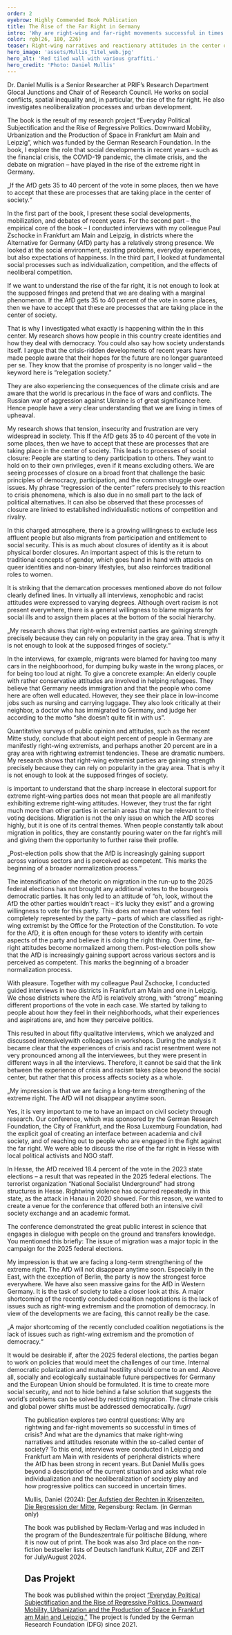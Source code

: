 ```yaml
---
order: 2
eyebrow: Highly Commended Book Publication
title: The Rise of the Far Right in Germany
intro: 'Why are right-wing and far-right movements successful in times of crisis? Daniel Mullis explores this question in his book “The Rise of the Right in Times of Crisis” – and seeks an explanation not in the far right, but within the much-vaunted center of society: After all, it is not a marginal phenomenon when the AfD wins 20 percent of the vote in the federal elections. In this interview, he discusses his research process and describes the dynamics that make reactionary attitudes and right-wing ideologies resonatewithin the center of society.'
color: rgb(26, 180, 226)
teaser: Right-wing narratives and reactionary attitudes in the center of society? Daniel Mullis’ book examines the rise of the right in times of crisis.
hero_image: 'assets/Mullis_Titel_web.jpg'
hero_alt: 'Red tiled wall with various graffiti.'
hero_credit: 'Photo: Daniel Mullis'
---
```


<Interview>

<InterviewParticipant name="Daniel Mullis" image="assets/Mullis_Portrait_web.png" >

Dr. Daniel Mullis is a Senior Researcher at PRIF’s Research Department Glocal Junctions and Chair of of Research Council. He works on social conflicts, spatial inequality and, in particular, the rise of the far right. He also investigates neoliberalization processes and urban development.

</InterviewParticipant>

<InterviewQuestion q="Your book “The Rise of the Right in Times of Crisis. The Regression of the Center” was published by Reclam in March 2024. It was positively reviewed by the Federal Agency for Civic Education and republished in the fall of 2024. What is your book about?">

The book is the result of my research project “Everyday Political Subjectification and the Rise of Regressive Politics. Downward Mobility, Urbanization and the Production of Space in Frankfurt am Main and Leipzig”, which was funded by the German Research Foundation. In the book, I explore the role that social developments in recent years – such as the financial crisis, the COVID-19 pandemic, the climate crisis, and the debate on migration – have played in the rise of the extreme right in Germany.

<Quote>

„If the AfD gets 35 to 40 percent of the vote in some places, then we have to accept that these are processes that are taking place in the center of society.“

</Quote>

In the first part of the book, I present these social developments, mobilization, and debates of recent years. For the second part – the empirical core of the book – I conducted interviews with my colleague Paul Zschocke in Frankfurt am Main and Leipzig, in districts where the Alternative for Germany (AfD) party has a relatively strong presence. We looked at the social environment, existing problems, everyday experiences, but also expectations of happiness. In the third part, I looked at fundamental social processes such as individualization, competition, and the effects of neoliberal competition.

</InterviewQuestion>

<InterviewQuestion q="In your book you argue that it is important to change the perspective. You suggest that instead of looking from the extreme right toward the center of society, we should examine the processes within the center itself that enable the extreme right to gain such traction there. You then speak of the “regression of the center.” What exactly do you mean by that?">

If we want to understand the rise of the far right, it is not enough to look at the supposed fringes and pretend that we are dealing with a marginal phenomenon. If the AfD gets 35 to 40 percent of the vote in some places, then we have to accept that these are processes that are taking place in the center of society.

That is why I investigated what exactly is happening within the in this center. My research shows how people in this country create identities and how they deal with democracy. You could also say how society understands itself. I argue that the crisis-ridden developments of recent years have made people aware that their hopes for the future are no longer guaranteed per se. They know that the promise of prosperity is no longer valid – the keyword here is “relegation society.”

They are also experiencing the consequences of the climate crisis and are aware that the world is precarious in the face of wars and conflicts. The Russian war of aggression against Ukraine is of great significance here. Hence people have a very clear understanding that we are living in times of upheaval.

My research shows that tension, insecurity and frustration are very widespread in society. This If the AfD gets 35 to 40 percent of the vote in some places, then we have to accept that these are processes that are taking place in the center of society. This leads to processes of social closure: People are starting to deny participation to others. They want to hold on to their own privileges, even if it means excluding others. We are seeing processes of closure on a broad front that challenge the basic principles of democracy, participation, and the common struggle over issues. My phrase “regression of the center” refers precisely to this reaction to crisis phenomena, which is also due in no small part to the lack of political alternatives. It can also be observed that these processes of closure are linked to established individualistic notions of competition and rivalry.

In this charged atmosphere, there is a growing willingness to exclude less affluent people but also migrants from participation and entitlement to social security. This is as much about closures of identity as it is about physical border closures. An important aspect of this is the return to traditional concepts of gender, which goes hand in hand with attacks on queer identities and non-binary lifestyles, but also reinforces traditional roles to women.

</InterviewQuestion>

<InterviewQuestion q="What I found particularly remarkable was your finding that the people you interviewed rarely have a coherent right-wing extremist worldview. Instead, their political identities are made up of fragments. Can you explain what this means for the political landscape in Germany?">

It is striking that the demarcation processes mentioned above do not follow clearly defined lines. In virtually all interviews, xenophobic and racist attitudes were expressed to varying degrees. Although overt racism is not present everywhere, there is a general willingness to blame migrants for social ills and to assign them places at the bottom of the social hierarchy.

<Quote>

„My research shows that right-wing extremist parties are gaining strength precisely because they can rely on popularity in the gray area. That is why it is not enough to look at the supposed fringes of society.“

</Quote>

In the interviews, for example, migrants were blamed for having too many cars in the neighboorhood, for dumping bulky waste in the wrong places, or for being too loud at night. To give a concrete example: An elderly couple with rather conservative attitudes are involved in helping refugees. They believe that Germany needs immigration and that the people who come here are often well educated. However, they see their place in low-income jobs such as nursing and carrying luggage. They also look critically at their neighbor, a doctor who has immigrated to Germany, and judge her according to the motto “she doesn’t quite fit in with us”.

Quantitative surveys of public opinion and attitudes, such as the recent Mitte study, conclude that about eight percent of people in Germany are manifestly right-wing extremists, and perhaps another 20 percent are in a gray area with rightwing extremist tendencies. These are dramatic numbers. My research shows that right-wing extremist parties are gaining strength precisely because they can rely on popularity in the gray area. That is why it is not enough to look at the supposed fringes of society.

</InterviewQuestion>

<InterviewQuestion q="More specifically, how do these attitudes become accessible to the far right?">

is important to understand that the sharp increase in electoral support for extreme right-wing parties does not mean that people are all manifestly exhibiting extreme right-wing attitudes. However, they trust the far right much more than other parties in certain areas that may be relevant to their voting decisions. Migration is not the only issue on which the AfD scores highly, but it is one of its central themes. When people constantly talk about migration in politics, they are constantly pouring water on the far right’s mill and giving them the opportunity to further raise their profile.

<Quote>

„Post-election polls show that the AfD is increasingly gaining support across various sectors and is perceived as competent. This marks the beginning of a broader normalization process.“

</Quote>

The intensification of the rhetoric on migration in the run-up to the 2025 federal elections has not brought any additional votes to the bourgeois democratic parties. It has only led to an attitude of “oh, look, without the AfD the other parties wouldn’t react – it’s lucky they exist” and a growing willingness to vote for this party. This does not mean that voters feel completely represented by the party – parts of which are classified as right-wing extremist by the Office for the Protection of the Constitution. To vote for the AfD, it is often enough for these voters to identify with certain aspects of the party and believe it is doing the right thing. Over time, far-right attitudes become normalized among them. Post-election polls show that the AfD is increasingly gaining support across various sectors and is perceived as competent. This marks the beginning of a broader normalization process.

</InterviewQuestion>

<InterviewQuestion q="Could you explain in more detail how you wentabout your research?">

With pleasure. Together with my colleague Paul Zschocke, I conducted guided interviews in two districts in Frankfurt am Main and one in Leipzig. We chose districts where the AfD is relatively strong, with “strong” meaning different proportions of the vote in each case. We started by talking to people about how they feel in their neighborhoods, what their experiences and aspirations are, and how they perceive politics.

This resulted in about fifty qualitative interviews, which we analyzed and discussed intensivelywith colleagues in workshops. During the analysis it became clear that the experiences of crisis and racist resentment were not very pronounced among all the interviewees, but they were present in different ways in all the interviews. Therefore, it cannot be said that the link between the experience of crisis and racism takes place beyond the social center, but rather that this process affects society as a whole.

</InterviewQuestion>

<Quote>

„My impression is that we are facing a long-term strengthening of the extreme right. The AfD will not disappear anytime soon.

</Quote>

<InterviewQuestion q="Since the publication of the book, you have given many readings and interviews. Together with the Institute for Social Research, the Kassel Institute for Sustainability, the Open House of Cultures and the AStA of the Goethe University, you organized the conference “Extreme Right in Hesse: Analysis and Counter-Strategies” in Frankfurt am Main. Why did you do it? And how?">

Yes, it is very important to me to have an impact on civil society through research. Our conference, which was sponsored by the German Research Foundation, the City of Frankfurt, and the Rosa Luxemburg Foundation, had the explicit goal of creating an interface between academia and civil society, and of reaching out to people who are engaged in the fight against the far right. We were able to discuss the rise of the far right in Hesse with local political activists and NGO staff.

In Hesse, the AfD received 18.4 percent of the vote in the 2023 state elections – a result that was repeated in the 2025 federal elections. The terrorist organization “National Socialist Underground” had strong structures in Hesse. Rightwing violence has occurred repeatedly in this state, as the attack in Hanau in 2020 showed. For this reason, we wanted to create a venue for the conference that offered both an intensive civil society exchange and an academic format.

The conference demonstrated the great public interest in science that engages in dialogue with people on the ground and transfers knowledge. You mentioned this briefly: The issue of migration was a major topic in the campaign for the 2025 federal elections.

</InterviewQuestion>

<InterviewQuestion q="How do you see the further political development in Germany?">

My impression is that we are facing a long-term strengthening of the extreme right. The AfD will not disappear anytime soon. Especially in the East, with the exception of Berlin, the party is now the strongest force everywhere. We have also seen massive gains for the AfD in Western Germany. It is the task of society to take a closer look at this. A major shortcoming of the recently concluded coalition negotiations is the lack of issues such as right-wing extremism and the promotion of democracy. In view of the developments we are facing, this cannot really be the case.

<Quote>

„A major shortcoming of the recently concluded coalition negotiations is the lack of issues such as right-wing extremism and the promotion of democracy.“

</Quote>

It would be desirable if, after the 2025 federal elections, the parties began to work on policies that would meet the challenges of our time. Internal democratic polarization and mutual hostility should come to an end. Above all, socially and ecologically sustainable future perspectives for Germany and the European Union should be formulated. It is time to create more social security, and not to hide behind a false solution that suggests the world’s problems can be solved by restricting migration. The climate crisis and global power shifts must be addressed democratically. *(ugr)*

</InterviewQuestion>

</Interview>

<Figure src="assets/Aufstieg-der-Rechten-Mullis.jpg" size="leftMargin" alt="Buchcover" />

<Callout eyebrow="Infobox" title="About the book" expandable={false}>

The publication explores two central questions: Why are rightwing and far-right movements so successful in times of crisis? And what are the dynamics that make right-wing narratives and attitudes resonate within the so-called center of society? To this end, interviews were conducted in Leipzig and Frankfurt am Main with residents of peripheral districts where the AfD has been strong in recent years. But Daniel Mullis goes beyond a description of the current situation and asks what role individualization and the neoliberalization of society play and how progressive politics can succeed in uncertain times.

Mullis, Daniel (2024): [Der Aufstieg der Rechten in Krisenzeiten. Die Regression der Mitte](https://www.reclam.de/detail/978-3-15-011469-8/Mullis__Daniel/Der_Aufstieg_der_Rechten_in_Krisenzeiten), Regensburg: Reclam. (in German only)

The book was published by Reclam-Verlag and was included in the program of the Bundeszentrale für politische Bildung, where it is now out of print. The book was also 3rd place on the non-fiction bestseller lists of Deutsch landfunk Kultur, ZDF and ZEIT for July/August 2024.

</Callout>

<Notes>

## Das Projekt

The book was published within the project [“Everyday Political Subjectification and the Rise of Regressive Politics. Downward Mobility, Urbanization and the Production of Space in Frankfurt am Main and Leipzig.”](https://www.prif.org/en/research/projects/everyday-political-subjectification-and-the-rise-of-regressive-politics) The project is funded by the German Research Foundation (DFG) since 2021.

</Notes>


